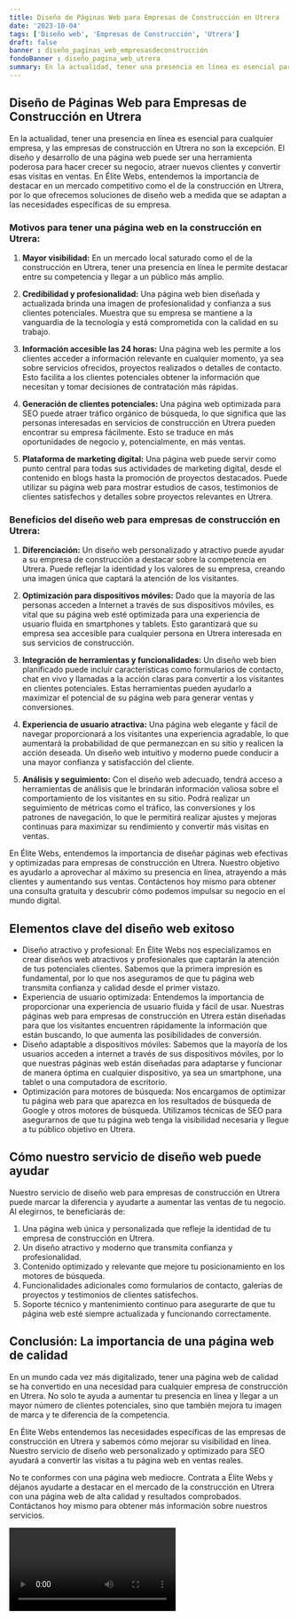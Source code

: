 ```yaml
---
title: Diseño de Páginas Web para Empresas de Construcción en Utrera
date: '2023-10-04'
tags: ['Diseño web', 'Empresas de Construcción', 'Utrera']
draft: false
banner : diseño_paginas_web_empresasdeconstrucción
fondoBanner : diseño_pagina_web_utrera
summary: En la actualidad, tener una presencia en línea es esencial para cualquier empresa, y las empresas de construcción en Utrera no son la excepción. El diseño y desarrollo de una página web puede ser una herramienta poderosa para hacer crecer su negocio, atraer nuevos clientes y convertir esas visitas en ventas. En Élite Webs, entendemos la importancia de destacar en un mercado competitivo como el de la construcción en Utrera, por lo que ofrecemos soluciones de diseño web a medida que se adaptan a las necesidades específicas de su empresa.
---
```


## Diseño de Páginas Web para Empresas de Construcción en Utrera

En la actualidad, tener una presencia en línea es esencial para cualquier empresa, y las empresas de construcción en Utrera no son la excepción. El diseño y desarrollo de una página web puede ser una herramienta poderosa para hacer crecer su negocio, atraer nuevos clientes y convertir esas visitas en ventas. En Élite Webs, entendemos la importancia de destacar en un mercado competitivo como el de la construcción en Utrera, por lo que ofrecemos soluciones de diseño web a medida que se adaptan a las necesidades específicas de su empresa.

### Motivos para tener una página web en la construcción en Utrera:

1. **Mayor visibilidad:** En un mercado local saturado como el de la construcción en Utrera, tener una presencia en línea le permite destacar entre su competencia y llegar a un público más amplio.

2. **Credibilidad y profesionalidad:** Una página web bien diseñada y actualizada brinda una imagen de profesionalidad y confianza a sus clientes potenciales. Muestra que su empresa se mantiene a la vanguardia de la tecnología y está comprometida con la calidad en su trabajo.

3. **Información accesible las 24 horas:** Una página web les permite a los clientes acceder a información relevante en cualquier momento, ya sea sobre servicios ofrecidos, proyectos realizados o detalles de contacto. Esto facilita a los clientes potenciales obtener la información que necesitan y tomar decisiones de contratación más rápidas.

4. **Generación de clientes potenciales:** Una página web optimizada para SEO puede atraer tráfico orgánico de búsqueda, lo que significa que las personas interesadas en servicios de construcción en Utrera pueden encontrar su empresa fácilmente. Esto se traduce en más oportunidades de negocio y, potencialmente, en más ventas.

5. **Plataforma de marketing digital:** Una página web puede servir como punto central para todas sus actividades de marketing digital, desde el contenido en blogs hasta la promoción de proyectos destacados. Puede utilizar su página web para mostrar estudios de casos, testimonios de clientes satisfechos y detalles sobre proyectos relevantes en Utrera.

### Beneficios del diseño web para empresas de construcción en Utrera:

1. **Diferenciación:** Un diseño web personalizado y atractivo puede ayudar a su empresa de construcción a destacar sobre la competencia en Utrera. Puede reflejar la identidad y los valores de su empresa, creando una imagen única que captará la atención de los visitantes.

2. **Optimización para dispositivos móviles:** Dado que la mayoría de las personas acceden a Internet a través de sus dispositivos móviles, es vital que su página web esté optimizada para una experiencia de usuario fluida en smartphones y tablets. Esto garantizará que su empresa sea accesible para cualquier persona en Utrera interesada en sus servicios de construcción.

3. **Integración de herramientas y funcionalidades:** Un diseño web bien planificado puede incluir características como formularios de contacto, chat en vivo y llamadas a la acción claras para convertir a los visitantes en clientes potenciales. Estas herramientas pueden ayudarlo a maximizar el potencial de su página web para generar ventas y conversiones.

4. **Experiencia de usuario atractiva:** Una página web elegante y fácil de navegar proporcionará a los visitantes una experiencia agradable, lo que aumentará la probabilidad de que permanezcan en su sitio y realicen la acción deseada. Un diseño web intuitivo y moderno puede conducir a una mayor confianza y satisfacción del cliente.

5. **Análisis y seguimiento:** Con el diseño web adecuado, tendrá acceso a herramientas de análisis que le brindarán información valiosa sobre el comportamiento de los visitantes en su sitio. Podrá realizar un seguimiento de métricas como el tráfico, las conversiones y los patrones de navegación, lo que le permitirá realizar ajustes y mejoras continuas para maximizar su rendimiento y convertir más visitas en ventas.

En Élite Webs, entendemos la importancia de diseñar páginas web efectivas y optimizadas para empresas de construcción en Utrera. Nuestro objetivo es ayudarlo a aprovechar al máximo su presencia en línea, atrayendo a más clientes y aumentando sus ventas. Contáctenos hoy mismo para obtener una consulta gratuita y descubrir cómo podemos impulsar su negocio en el mundo digital.

<GifSeo />

<Cta />

## Elementos clave del diseño web exitoso

- Diseño atractivo y profesional: En Élite Webs nos especializamos en crear diseños web atractivos y profesionales que captarán la atención de tus potenciales clientes. Sabemos que la primera impresión es fundamental, por lo que nos aseguramos de que tu página web transmita confianza y calidad desde el primer vistazo.
- Experiencia de usuario optimizada: Entendemos la importancia de proporcionar una experiencia de usuario fluida y fácil de usar. Nuestras páginas web para empresas de construcción en Utrera están diseñadas para que los visitantes encuentren rápidamente la información que están buscando, lo que aumenta las posibilidades de conversión.
- Diseño adaptable a dispositivos móviles: Sabemos que la mayoría de los usuarios acceden a internet a través de sus dispositivos móviles, por lo que nuestras páginas web están diseñadas para adaptarse y funcionar de manera óptima en cualquier dispositivo, ya sea un smartphone, una tablet o una computadora de escritorio.
- Optimización para motores de búsqueda: Nos encargamos de optimizar tu página web para que aparezca en los resultados de búsqueda de Google y otros motores de búsqueda. Utilizamos técnicas de SEO para asegurarnos de que tu página web tenga la visibilidad necesaria y llegue a tu público objetivo en Utrera.

## Cómo nuestro servicio de diseño web puede ayudar

Nuestro servicio de diseño web para empresas de construcción en Utrera puede marcar la diferencia y ayudarte a aumentar las ventas de tu negocio. Al elegirnos, te beneficiarás de:

1. Una página web única y personalizada que refleje la identidad de tu empresa de construcción en Utrera.
2. Un diseño atractivo y moderno que transmita confianza y profesionalidad.
3. Contenido optimizado y relevante que mejore tu posicionamiento en los motores de búsqueda.
4. Funcionalidades adicionales como formularios de contacto, galerías de proyectos y testimonios de clientes satisfechos.
5. Soporte técnico y mantenimiento continuo para asegurarte de que tu página web esté siempre actualizada y funcionando correctamente.

## Conclusión: La importancia de una página web de calidad

En un mundo cada vez más digitalizado, tener una página web de calidad se ha convertido en una necesidad para cualquier empresa de construcción en Utrera. No solo te ayuda a aumentar tu presencia en línea y llegar a un mayor número de clientes potenciales, sino que también mejora tu imagen de marca y te diferencia de la competencia.

En Élite Webs entendemos las necesidades específicas de las empresas de construcción en Utrera y sabemos cómo mejorar su visibilidad en línea. Nuestro servicio de diseño web personalizado y optimizado para SEO ayudará a convertir las visitas a tu página web en ventas reales.

No te conformes con una página web mediocre. Contrata a Élite Webs y déjanos ayudarte a destacar en el mercado de la construcción en Utrera con una página web de alta calidad y resultados comprobados. Contáctanos hoy mismo para obtener más información sobre nuestros servicios.

<Video />

<CtaBot job='Empresas de Construcción' city='Utrera'/>

<Gmaps query='Utrera+españa+maps' />